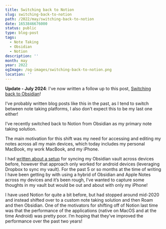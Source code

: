 ```yaml
---
title: Switching back to Notion
slug: switching-back-to-notion
path: /2022/may/switching-back-to-notion
date: 1653846676000
status: public
type: blog-post
tags:
  - Note Taking
  - Obsidian
  - Notion
description: ''
month: may
year: 2022
ogImage: /og-images/switching-back-to-notion.png
location: ''
---
```



<Callout>

**Update - July 2024**: I've now written a follow up to this post, [Switching back to Obsidian](/2024/july/switching-back-to-obsidian)!

</Callout>

I’ve probably written blog posts like this in the past, as I tend to switch
between note taking platforms, I also don’t expect this to be my last one
either!

I’ve recently switched back to Notion from Obsidian as my primary note taking
solution.

The main motivation for this shift was my need for accessing and editing my
notes across all my main devices, which today includes my personal MacBook, my
work MacBook, and my iPhone.

I had [written about a setup](/2021/august/obsidian-sync) for syncing my
Obsidian vault across devices before, however that approach only worked for
android devices (leveraging Dropbox to sync my vault). For the past 5 or so
months at the time of writing I have been getting by with using a hybrid of
Obsidian and Apple Notes across my devices and it’s been rough, I’ve wanted to
capture some thoughts in my vault but would be out and about with only my
iPhone!

I have used Notion for quite a bit before, but had stopped around mid-2020 and
instead shifted over to a custom note taking solution and then Roam and then
Obsidian. One of the motivators for shifting off of Notion last time was that
the performance of the applications (native on MacOS and at the time Android)
was pretty poor. I’m hoping that they’ve improved the performance over the past
two years!
